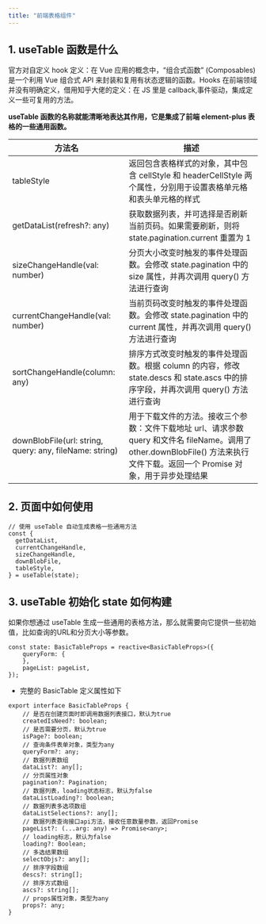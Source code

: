 ```yaml
---
title: "前端表格组件"
---
```



## 1. useTable 函数是什么
官方对自定义 hook 定义：在 Vue 应用的概念中，“组合式函数” (Composables) 是一个利用 Vue 组合式 API 来封装和复用有状态逻辑的函数。Hooks 在前端领域并没有明确定义，借用知乎大佬的定义：在 JS 里是 callback,事件驱动，集成定义一些可复用的方法。

**useTable 函数的名称就能清晰地表达其作用，它是集成了前端 element-plus 表格的一些通用函数。**

| 方法名 | 描述 |
| --- | --- |
| tableStyle | 返回包含表格样式的对象，其中包含 cellStyle 和 headerCellStyle 两个属性，分别用于设置表格单元格和表头单元格的样式 |
| getDataList(refresh?: any) | 获取数据列表，并可选择是否刷新当前页码。如果需要刷新，则将 state.pagination.current 重置为 1 |
| sizeChangeHandle(val: number) | 分页大小改变时触发的事件处理函数。会修改 state.pagination 中的 size 属性，并再次调用 query() 方法进行查询 |
| currentChangeHandle(val: number) | 当前页码改变时触发的事件处理函数。会修改 state.pagination 中的 current 属性，并再次调用 query() 方法进行查询 |
| sortChangeHandle(column: any) | 排序方式改变时触发的事件处理函数。根据 column 的内容，修改 state.descs 和 state.ascs 中的排序字段，并再次调用 query() 方法进行查询 |
| downBlobFile(url: string, query: any, fileName: string) | 用于下载文件的方法。接收三个参数：文件下载地址 url、请求参数 query 和文件名 fileName。调用了 other.downBlobFile() 方法来执行文件下载。返回一个 Promise 对象，用于异步处理结果 |


## 2. 页面中如何使用
```plain
// 使用 useTable 自动生成表格一些通用方法
const {
  getDataList,
  currentChangeHandle,
  sizeChangeHandle,
  downBlobFile,
  tableStyle,
} = useTable(state);
```

## 3. useTable 初始化 state 如何构建
如果你想通过 useTable 生成一些通用的表格方法，那么就需要向它提供一些初始值，比如查询的URL和分页大小等参数。

```plain
const state: BasicTableProps = reactive<BasicTableProps>({
	queryForm: {
	},
	pageList: pageList,
});
```

+ 完整的 BasicTable 定义属性如下

```plain
export interface BasicTableProps {
	// 是否在创建页面时即调用数据列表接口，默认为true
	createdIsNeed?: boolean;
	// 是否需要分页，默认为true
	isPage?: boolean;
	// 查询条件表单对象，类型为any
	queryForm?: any;
	// 数据列表数组
	dataList?: any[];
	// 分页属性对象
	pagination?: Pagination;
	// 数据列表，loading状态标志，默认为false
	dataListLoading?: boolean;
	// 数据列表多选项数组
	dataListSelections?: any[];
	// 数据列表查询接口api方法，接收任意数量参数，返回Promise
	pageList?: (...arg: any) => Promise<any>;
	// loading标志，默认为false
	loading?: Boolean;
	// 多选结果数组
	selectObjs?: any[];
	// 排序字段数组
	descs?: string[];
	// 排序方式数组
	ascs?: string[];
	// props属性对象，类型为any
	props?: any;
}
```

